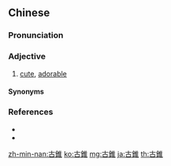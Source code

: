 {{also|古锥}}
==Chinese==
{{zh-forms|s=古锥|alt=古椎,婟婎}}

===Pronunciation===
{{zh-pron
|m=gǔzhuī
|mn=kó͘-chui
|cat=a
}}

===Adjective===
{{zh-adj}}

# {{lb|zh|Min Nan|Taiwanese Mandarin|_|Mandarin}} [[cute]], [[adorable]]

====Synonyms====
{{zh-dial|可愛}}

===References===
*{{thcwd|1621}}
*{{thcwda|293}}

[[zh-min-nan:古錐]]
[[ko:古錐]]
[[mg:古錐]]
[[ja:古錐]]
[[th:古錐]]